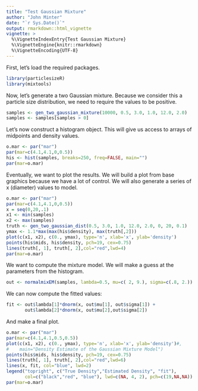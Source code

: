 ```yaml
---
title: "Test Gaussian Mixture"
author: "John Minter"
date: "`r Sys.Date()`"
output: rmarkdown::html_vignette
vignette: >
  %\VignetteIndexEntry{Test Gaussian Mixture}
  %\VignetteEngine{knitr::rmarkdown}
  %\VignetteEncoding{UTF-8}
---
```


First, let's load the required packages.

```r
library(particlesizeR)
library(mixtools)
```

Now, let's generate a two Gaussian mixture. Because we consider this a particle size distribution, we need to require the values to be positive.

```r
samples <- gen_two_gaussian_mixture(10000, 0.5, 3.0, 1.0, 12.0, 2.0)
samples <- samples[samples > 0]
```

Let's now construct a histogram object. This will give us access to arrays of midpoints and density values.

```r
o.mar <- par("mar")
par(mar=c(4.1,4.1,0,0.5))
his <- hist(samples, breaks=250, freq=FALSE, main="")
par(mar=o.mar)
```

Eventually, we want to plot the results. We will build a plot from base graphics because we have a lot of control. We will also generate a series of x (diameter) values to model.

```r
o.mar <- par("mar")
par(mar=c(4.1,4.1,0,0.5))
x = seq(0,20,.1)
x1 <- min(samples)
x2 <- max(samples)
truth <- gen_two_gaussian_dist(0.5, 3.0, 1.0, 12.0, 2.0, 0, 20, 0.1)
ymax <- 1.1*max(max(his$density), max(truth[,2]))
plot(c(x1, x2), c(0., ymax), type='n', xlab='x', ylab='density')
points(his$mids, his$density, pch=19, cex=0.75)
lines(truth[, 1], truth[, 2],col="red",lwd=4)
par(mar=o.mar)
```

We want to compute the mixture model. We will make a guess at the parameters from the histogram.

```r
out <- normalmixEM(samples, lambda=0.5, mu=c( 2, 9.), sigma=c(.8, 2.))
```

We can now compute the fitted values:

```r
fit <- out$lambda[1]*dnorm(x, out$mu[1], out$sigma[1]) + 
       out$lambda[2]*dnorm(x, out$mu[2],out$sigma[2])
```

And make a final plot.


```r
o.mar <- par("mar")
par(mar=c(4.1,4.1,0.5,0.5))
plot(c(x1, x2), c(0., ymax), type='n', xlab='x', ylab='density')#, 
#    main="Density Estimate of the Gaussian Mixture Model")
points(his$mids, his$density, pch=19, cex=0.75)
lines(truth[, 1], truth[, 2],col="red",lwd=6)
lines(x, fit, col="blue", lwd=2)
legend("topright", c("True Density","Estimated Density", "fit"),
       col=c("black","red", "blue"), lwd=c(NA, 4, 2), pch=c(19,NA,NA))
par(mar=o.mar)
```
